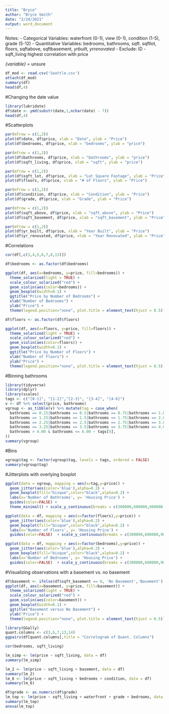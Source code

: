 ```yaml
---
title: "Bryce"
author: "Bryce Smith"
date: "2/24/2021"
output: word_document
---
```


Notes:
- Categorical Variables: waterfront (0-1), view (0-1), condition (1-5), grade (5-12)
- Quantitative Variables: bedrooms, bathrooms, sqft. sqftlot, floors, sqftabove, sqftbasement, *yrbuilt*, *yrrenovated*
- Exclude: ID
- sqft_living highest correlation with price




*{variable}* = unsure
```r
df_mod <- read.csv('Seattle.csv')
attach(df_mod)
summary(df)
head(df,4)
```
#Changing the date value
```r
library(lubridate)
df$date <- ymd(substr(date,1,nchar(date) - 7))
head(df,4)
```
#Scatterplots
```r
par(mfrow = c(1,2))
plot(df$date, df$price, xlab = "Date", ylab = "Price")
plot(df$bedrooms, df$price, xlab = "bedrooms", ylab = "price")
```
```r
par(mfrow = c(1,2))
plot(df$bathrooms, df$price, xlab = "bathrooms", ylab = "price")
plot(df$sqft_living, df$price, xlab = "sqft", ylab = "price")
```
```r
par(mfrow = c(1,2))
plot(df$sqft_lot, df$price, xlab = "Lot Square Footage", ylab = "Price")
plot(df$floors, df$price, xlab = "# of Floors", ylab = "Price")
```
```r
par(mfrow = c(1,2))
plot(df$condition, df$price, xlab = "Condition", ylab = "Price")
plot(df$grade, df$price, xlab = "Grade", ylab = "Price")
```

```r
par(mfrow = c(1,2))
plot(df$sqft_above, df$price, xlab = "sqft_above", ylab = "Price")
plot(df$sqft_basement, df$price, xlab = "sqft_basement", ylab = "Price")
```

```r
par(mfrow = c(1,2))
plot(df$yr_built, df$price, xlab = "Year Built", ylab = "Price")
plot(df$yr_renovated, df$price, xlab = "Year Renovated", ylab = "Price")
```
#Correlations
```r
cor(df[,c(3,4,5,6,7,8,13)])
```

```r
df$bedrooms <- as.factor(df$bedrooms)

ggplot(df, aes(x=bedrooms, y=price, fill=bedrooms)) +
  theme_solarized(light = TRUE) +
  scale_colour_solarized("red") +
  geom_violin(aes(color=bedrooms)) +
  geom_boxplot(width=0.1) +
  ggtitle("Price by Number of Bedrooms") +
  xlab("Number of Bedrooms") +
  ylab("Price") +
  theme(legend.position="none", plot.title = element_text(hjust = 0.5))

```
```r
df$floors <- as.factor(df$floors)

ggplot(df, aes(x=floors, y=price, fill=floors)) +
  theme_solarized(light = TRUE) +
  scale_colour_solarized("red") +
  geom_violin(aes(color=floors)) +
  geom_boxplot(width=0.1) +
  ggtitle("Price by Number of Floors") +
  xlab("Number of Floors") +
  ylab("Price") +
  theme(legend.position="none", plot.title = element_text(hjust = 0.5))

```

#Binning bathrooms
```r
library(tidyverse)
library(dplyr)
library(scales)
tags <- c("[0-1]", "[1-2]","[2-3]", "[3-4]", "[4-6]")
v <- df %>% select(price, bathrooms)
vgroup <- as_tibble(v) %>% mutate(tag = case_when(
  bathrooms == 0.25|bathrooms == 0.5|bathrooms == 0.75|bathrooms == 1.00 ~ tags[1],
  bathrooms == 1.25|bathrooms == 1.5|bathrooms == 1.75|bathrooms == 2.00 ~ tags[2],
  bathrooms == 2.25|bathrooms == 2.5|bathrooms == 2.75|bathrooms == 3.00 ~ tags[3],
  bathrooms == 3.25|bathrooms == 3.5|bathrooms == 3.75|bathrooms == 4.00 ~ tags[4],
  bathrooms > 4.00 & bathrooms <= 6.00 ~ tags[5],
))
summary(vgroup)
```


#Bins
```r
vgroup$tag <- factor(vgroup$tag, levels = tags, ordered = FALSE)
summary(vgroup$tag)
```


#Jitterplots with overlying boxplot
```r
ggplot(data = vgroup, mapping = aes(x=tag,y=price)) + 
  geom_jitter(aes(color='blue'),alpha=0.2) +
  geom_boxplot(fill="bisque",color="black",alpha=0.2) + 
  labs(x='Number of Bathrooms', y= 'Housing Price') +
  guides(color=FALSE) +
  theme_minimal() + scale_y_continuous(breaks = c(300000,600000,900000,2000000,4000000,5000000), labels = comma)
```

```r
ggplot(data = df, mapping = aes(x=factor(floors),y=price)) + 
  geom_jitter(aes(color='blue'),alpha=0.2) +
  geom_boxplot(fill="bisque",color="black",alpha=0.2) + 
  labs(x='Number of Floors', y= 'Housing Price') +
  guides(color=FALSE)  + scale_y_continuous(breaks = c(300000,600000,900000,2000000,4000000,5000000), labels = comma) + theme_minimal()


```

```r
ggplot(data = df, mapping = aes(x=factor(bedrooms),y=price)) + 
  geom_jitter(aes(color='blue'),alpha=0.2) +
  geom_boxplot(fill="bisque",color="black",alpha=0.2) + 
  labs(x='Number of Bedrooms', y= 'Housing Price') +
  guides(color=FALSE)  + scale_y_continuous(breaks = c(300000,600000,900000,2000000,4000000,5000000), labels = comma) + theme_minimal()

```

#Visualizing observations with a basement vs. no basement
```r
df$basement <- ifelse(df$sqft_basement == 0, 'No Basement','Basement')
ggplot(df, aes(x=basement, y=price, fill=basement)) +
  theme_solarized(light = TRUE) +
  scale_colour_solarized("red") +
  geom_violin(aes(color=basement)) +
  geom_boxplot(width=0.1) +
  ggtitle("Basement versus No Basement") +
  ylab("Price") +
  theme(legend.position="none", plot.title = element_text(hjust = 0.5))

```

```r
library(GGally)
quant.columns <- c(3,6,7,13,14)
ggpairs(df[quant.columns],title = "Correlogram of Quant. Columns")

```

```r
cor(bedrooms, sqft_living)
```

```r
lm_simp <- lm(price ~ sqft_living, data = df)
summary(lm_simp)
```

```r
lm_2 <- lm(price ~ sqft_living + basement, data = df)
summary(lm_2)
lm_6 <- lm(price ~ sqft_living + bedrooms + condition, data = df)
summary(lm_6)
```
```r
df$grade <- as.numeric(df$grade)
lm_top <- lm(price ~ sqft_living + waterfront + grade + bedrooms, data = df)
summary(lm_top)
anova(lm_top)
```



